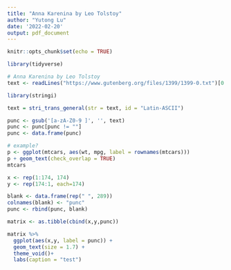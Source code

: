 ```yaml
---
title: "Anna Karenina by Leo Tolstoy"
author: "Yutong Lu"
date: '2022-02-20'
output: pdf_document
---
```


```r
knitr::opts_chunk$set(echo = TRUE)
```

```r
library(tidyverse)
```


```r
# Anna Karenina by Leo Tolstoy
text <- readLines("https://www.gutenberg.org/files/1399/1399-0.txt")[0:39819+54]
```

```r
library(stringi)

text = stri_trans_general(str = text, id = "Latin-ASCII")

punc <- gsub('[a-zA-Z0-9 ]', '', text)
punc <- punc[punc != ""]
punc <- data.frame(punc)
```

```r
# example?
p <- ggplot(mtcars, aes(wt, mpg, label = rownames(mtcars)))
p + geom_text(check_overlap = TRUE)
mtcars
```

```r
x <- rep(1:174, 174)
y <- rep(174:1, each=174)

blank <- data.frame(rep(" ", 289))
colnames(blank) <- "punc"
punc <- rbind(punc, blank)

matrix <- as.tibble(cbind(x,y,punc))

matrix %>% 
  ggplot(aes(x,y, label = punc)) + 
  geom_text(size = 1.7) +  
  theme_void()+
  labs(caption = "test")
```


